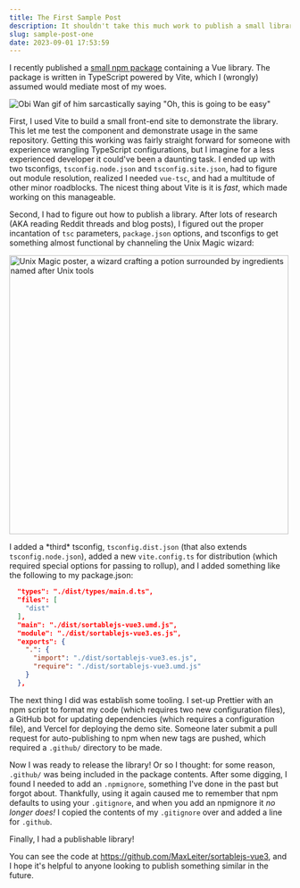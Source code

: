 ```yaml
---
title: The First Sample Post
description: It shouldn't take this much work to publish a small library
slug: sample-post-one
date: 2023-09-01 17:53:59
---
```


I recently published a [small npm package](https://github.com/maxleiter/sortablejs-vue3) containing a Vue library. The package is written in TypeScript powered by Vite, which I (wrongly) assumed would mediate most of my woes.

![Obi Wan gif of him sarcastically saying "Oh, this is going to be easy"](/blog/node-tooling/obiwan.gif)

First, I used Vite to build a small front-end site to demonstrate the library. This let me test the component and demonstrate usage in the same repository. Getting this working was fairly straight forward for someone with experience wrangling TypeScript configurations, but I imagine for a less experienced developer it could've been a daunting task. I ended up with two tsconfigs, `tsconfig.node.json` and `tsconfig.site.json`, had to figure out module resolution, realized I needed `vue-tsc`, and had a multitude of other minor roadblocks. The nicest thing about Vite is it is _fast_, which made working on this manageable.

Second, I had to figure out how to publish a library. After lots of research (AKA reading Reddit threads and blog posts), I figured out the proper incantation of `tsc` parameters, `package.json` options, and tsconfigs to get something almost functional by channeling the Unix Magic wizard:

<img
  src="/blog/node-tooling/unix-poster.jpg"
  alt="Unix Magic poster, a wizard crafting a potion surrounded by ingredients named after Unix tools"
  height="500"
/>

I added a \*third\* tsconfig, `tsconfig.dist.json` (that also extends `tsconfig.node.json`), added a new `vite.config.ts` for distribution (which required special options for passing to rollup), and I added something like the following to my package.json:

```json
  "types": "./dist/types/main.d.ts",
  "files": [
    "dist"
  ],
  "main": "./dist/sortablejs-vue3.umd.js",
  "module": "./dist/sortablejs-vue3.es.js",
  "exports": {
    ".": {
      "import": "./dist/sortablejs-vue3.es.js",
      "require": "./dist/sortablejs-vue3.umd.js"
    }
  },
```

The next thing I did was establish some tooling. I set-up Prettier with an npm script to format my code (which requires two new configuration files), a GitHub bot for updating dependencies (which requires a configuration file), and Vercel for deploying the demo site. Someone later submit a pull request for auto-publishing to npm when new tags are pushed, which required a `.github/` directory to be made.

Now I was ready to release the library! Or so I thought: for some reason, `.github/` was being included in the package contents. After some digging, I found I needed to add an `.npmignore`, something I've done in the past but forgot about. Thankfully, using it again caused me to remember that npm defaults to using your `.gitignore`, and when you add an npmignore it _no longer does!_ I copied the contents of my `.gitignore` over and added a line for `.github`.

Finally, I had a publishable library!

You can see the code at https://github.com/MaxLeiter/sortablejs-vue3, and I hope it's helpful to anyone looking to publish something similar in the future.
